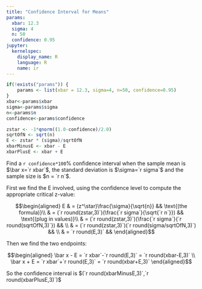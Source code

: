```yaml
---
title: "Confidence Interval for Means"
params:
  xbar: 12.3
  sigma: 4
  n: 50
  confidence: 0.95
jupyter:
  kernelspec:
    display_name: R
    language: R
    name: ir
---
```


```r
if(!exists("params")) {
    params <- list(xbar = 12.3, sigma=4, n=50, confidence=0.95)
}
xbar<-params$xbar 
sigma<-params$sigma 
n<-params$n
confidence<-params$confidence
```

```r
zstar <- -1*qnorm((1.0-confidence)/2.0) 
sqrtOfN <- sqrt(n)
E <- zstar * (sigma)/sqrtOfN
xbarMinusE <- xbar - E
xbarPlusE <- xbar + E
```

Find a `r confidence*100`% confidence interval when the sample mean is $\bar x=`r xbar`$, the standard deviation is $\sigma=`r sigma`$ and the sample size is $n = `r n`$.

First we find the E involved, using the confidence level to compute the appropriate critical z-value:

$$\begin{aligned}
E & = (z^\star)\frac{\sigma}{\sqrt{n}} && \text{(the formula)}\\
  & = (`r round(zstar,3)`)(\frac{`r sigma`}{\sqrt{`r n`}}) && \text{(plug in values)}\\
  & = (`r round(zstar,3)`)(\frac{`r sigma`}{`r round(sqrtOfN,3)`}) && \\
  & = (`r round(zstar,3)`)(`r round(sigma/sqrtOfN,3)`) && \\
  & = `r round(E,3)` && 
\end{aligned}$$

Then we find the two endpoints:

$$\begin{aligned}
\bar x - E = `r xbar`-`r round(E,3)` = `r round(xbar-E,3)` \\
\bar x + E = `r xbar`+`r round(E,3)` = `r round(xbar+E,3)`
\end{aligned}$$

So the confidence interval is $(`r round(xbarMinusE,3)`,`r round(xbarPlusE,3)`)$  
